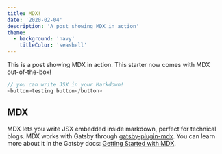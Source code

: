 ```yaml
---
title: MDX!
date: '2020-02-04'
description: 'A post showing MDX in action'
theme:
  - background: 'navy'
    titleColor: 'seashell'
---
```


This is a post showing MDX in action. This starter now comes with MDX out-of-the-box!

```js live=true
// you can write JSX in your Markdown!
<button>testing button</button>
```

## MDX

MDX lets you write JSX embedded inside markdown, perfect for technical blogs. MDX works with Gatsby through [gatsby-plugin-mdx](https://www.gatsbyjs.org/packages/gatsby-plugin-mdx/). You can learn more about it in the Gatsby docs: [Getting Started with MDX](https://www.gatsbyjs.org/docs/mdx/getting-started/).
